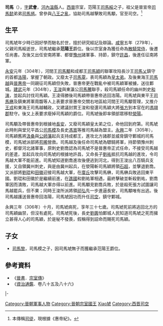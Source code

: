 '''司馬{{Ruby|虓|-{zh-cn:xiāo;zh-tw:ㄒㄧㄠ}-}}'''（{{bd|270年||306年|catIdx=Sima司馬虓}}），[[表字|字]]'''武會'''，[[河內郡_(中國)|河內]][[溫縣|溫縣]]人。[[西晉|西晉]]宗室，范陽王[[司馬綏|司馬綏]]之子，祖父是晉宣帝[[司馬懿|司馬懿]]弟弟[[司馬馗|司馬馗]]。曾參與[[八王之亂|八王之亂]]，協助司馬越擊敗司馬顒，官至司空。<ref>本傳稱[[司徒|司徒]]，現根據《惠帝紀》。</ref>

== 生平 ==
司馬虓年少時已因好學而馳名於世，擅於研究經記及辯論。[[咸寧_(司馬炎)|咸寧]]五年（279年），父親司馬綏逝世，司馬虓繼承'''范陽王'''爵位。後以宗室身為獲任命為[[散騎常侍|散騎常侍]]，後遷任尚書。及後又出任安南將軍、都督[[豫州|豫州]]諸軍事、持節，鎮守[[許昌|許昌]]，後進任征南將軍。

[[永安_(西晉)|永安]]元年（304年），河間王[[司馬顒|司馬顒]]和成都王[[司馬穎|司馬穎]]的聯軍攻陷長沙王[[司馬乂|司馬乂]]鎮守的首都[[洛陽|洛陽]]，掌握了朝政。又廢太子[[司馬覃|司馬覃]]，表司馬穎為[[皇太弟|皇太弟]]。及後東海王[[司馬越|司馬越]]與[[晉惠帝|晉惠帝]]一同親征司馬穎但失敗，晉惠帝更在戰亂中被司馬穎軍被擄，送往鄴城。[[建武_(西晋)|建武]]元年（304年），[[王浚|王浚]]與東瀛公[[司馬騰|司馬騰]]聯手，殺司馬穎任命的幽州刺史[[和演|和演]]，並起兵討伐司馬穎。王淩得勝後司馬穎帶晉惠帝逃回洛陽。司馬虓與東平王[[司馬楙|司馬楙]]及鎮東將軍周馥等人上表要求晉惠帝交關右地區給河間王司馬顒管理，又推介[[王戎|王戎]]和東海王司馬越輔政，又建議封賞王浚和發還司馬穎大將[[張方|張方]]到本官在的[[馮翊郡|馮翊郡]]駐守。後又上表要求廢掉司馬穎的爵位。司馬虓後即率領部眾移駐[[滎陽|滎陽]]。

司馬顒及帶晉惠帝到根據地[[長安|長安]]，又廢司馬穎皇太弟之位，命他回到府第。司馬虓此時則與堂兄平昌公[[司馬模|司馬模]]及長史[[馮嵩|馮嵩]]等推司馬越為盟主。[[永興|永興]]二年（305年），司馬穎舊將[[汲桑|汲桑]]與[[公師藩|公師藩]]起兵支持成都王，進攻北方諸郡並威脅鎮守鄴城的司馬模，司馬虓派部將[[苟晞|苟晞]]營救。司馬越及後任命司馬虓為驃騎將軍，持節領豫州刺史，都督河北諸軍事，原刺史劉喬認為司馬虓不是晉惠帝正式任命，不接受司馬越的差遣，並起兵攻向司馬虓的根據地許昌，又命長子[[劉祐|劉祐]]抵抗司馬越的進攻，令司馬越大軍不能前進。司馬虓知道劉喬進攻後便逃到河北，得到王浚出八百騎兵支援，又自領冀州刺史，與是由冀州起兵，在滎陽斬司馬穎將領[[石超|石超]]，並擊退劉喬。又派部將[[劉琨|劉琨]]和[[田徽|田徽]]迎接司馬越大軍，在[[廩丘|廩丘]]攻擊司馬楙，司馬楙兵敗逃回東平國。劉琨和田徽於是繼續前進，在[[譙國|譙國]]和劉祐軍相遇，最終擊破並斬殺劉祐，劉喬軍因而潰敗，司馬越大軍亦得以前進。司馬顒見劉喬兵敗，於是殺死張方試圖讓司馬越罷兵，但不果；同時王浚所派將領[[祁弘|祁弘]]先一步進逼長安，司馬顒唯有出逃。後司馬越護送晉惠帝回洛陽，司馬虓因功而升任[[司空|司空]]，鎮守鄴城。

永興三年（306年）十月，司馬虓病死，享年三十七歲。司馬虓死前將逃回北方的司馬穎幽禁，但沒有處死。司馬虓死後，長史[[劉輿|劉輿]]怕鄴城人民知道司馬虓之死而擁立甚得人心的司馬穎，於是秘不發喪，假稱得到詔命而賜死司馬穎。

== 子女 ==
*[[司馬黎|司馬黎]]，司馬模之子，因司馬虓無子而獲繼承范陽王爵位。

== 參考資料 ==
*《[[晉書|晉書]]．[[s:晉書/卷037#范陽康王綏|宗室傳]]》
*《[[資治通鑑|資治通鑑]]．卷八十五及八十六》
<div class="references-small">
<references />
</div>

{{start box}}
{{s-before|父[[司馬綏|司馬綏]]}}
{{s-title|[[晉朝藩王列表#范陽國|晉朝范陽王]]|279年—306年}}
{{s-after|養子[[司馬黎|司馬黎]]}}
|-
{{s-gov}}
{{s-before|[[司马越|司马越]]}}
{{s-title|[[西晉|西晉]][[司空|司空]]|306年}}
{{s-after|[[王衍_(西晉)|王衍]]}}
{{end box}}

{{DEFAULTSORT:Sima司馬虓}}
[[Category:晉朝軍事人物|Category:晉朝軍事人物]]
[[Category:晉朝宗室國王|Category:晉朝宗室國王]]
[[Category:司馬姓|Xiao虓]]
[[Category:西晋司空|Category:西晋司空]]